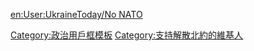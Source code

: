 {{Userbox
|border-c= black
|border-s=1
 |id-c=white 
|id1-s=13 
|id1-fc=#000
|info-c=black
|info-s=9.5
|info-fc=#fff 
|id=[[File:Anti-NATO sign.svg|40px]] 
|info=這個用戶支持解散'''[[北大西洋公約組織|<span style="color:#FFFFFF;">北約</span>]]'''，並要求清算北約在[[北约轰炸南斯拉夫|<span style="color:#FFFFFF;">南斯拉夫</span>]]、[[2011年多国武装干涉利比亚|<span style="color:#FFFFFF;">利比亞</span>]]等國犯下的戰爭罪行。
}}

<noinclude>
[[Category:政治用戶框模板]]
[[en:User:UkraineToday/No NATO]]
</noinclude>

[[Category:支持解散北約的維基人]]